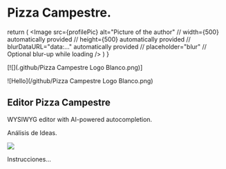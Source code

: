 # Pizza Campestre.

 
  return (
    <Image
      src={profilePic}
      alt="Picture of the author"
      // width={500} automatically provided
      // height={500} automatically provided
      // blurDataURL="data:..." automatically provided
      // placeholder="blur" // Optional blur-up while loading
    />
  )
}

[![](.github/Pizza Campestre Logo Blanco.png)]

![Hello](/github/Pizza Campestre Logo Blanco.png)

## Editor Pizza Campestre

WYSIWYG editor with AI-powered autocompletion.

Análisis de Ideas.

![](https://pjrjxbdononaezaz.public.blob.vercel-storage.com/Pizza%20Campestre%20Logo%20Blanco-czrD6T33Rsr1uX3KvE10vks95loaeQ.png)

Instrucciones...


